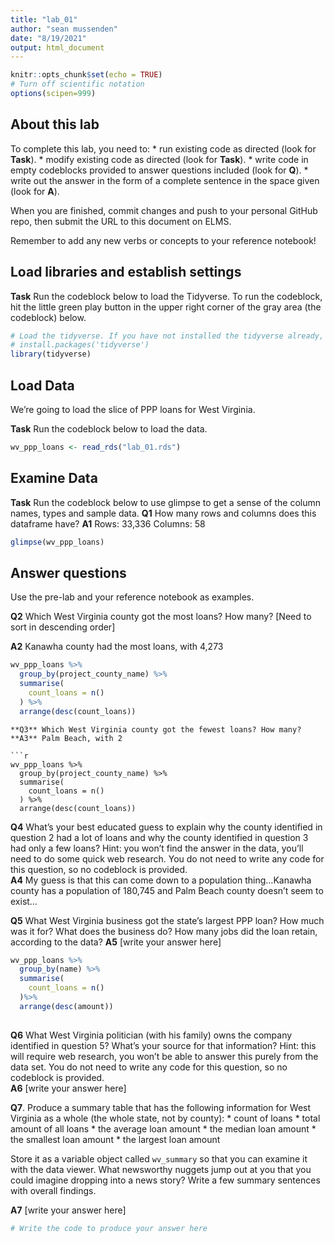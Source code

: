 ```yaml
---
title: "lab_01"
author: "sean mussenden"
date: "8/19/2021"
output: html_document
---
```


```r
knitr::opts_chunk$set(echo = TRUE)
# Turn off scientific notation
options(scipen=999)
```

## About this lab

To complete this lab, you need to:
* run existing code as directed (look for **Task**).
* modify existing code as directed (look for **Task**).
* write code in empty codeblocks provided to answer questions included (look for **Q**).
* write out the answer in the form of a complete sentence in the space given (look for **A**).

When you are finished, commit changes and push to your personal GitHub repo, then submit the URL to this document on ELMS.

Remember to add any new verbs or concepts to your reference notebook!

## Load libraries and establish settings

**Task** Run the codeblock below to load the Tidyverse. To run the codeblock, hit the little green play button in the upper right corner of the gray area (the codeblock) below.

```r
# Load the tidyverse. If you have not installed the tidyverse already, remove the # from the next line and run it first.  
# install.packages('tidyverse')
library(tidyverse)
```

## Load Data

We're going to load the slice of PPP loans for West Virginia.

**Task** Run the codeblock below to load the data.

```r
wv_ppp_loans <- read_rds("lab_01.rds")
```

## Examine Data

**Task** Run the codeblock below to use glimpse to get a sense of the column names, types and sample data.
**Q1** How many rows and columns does this dataframe have?
**A1** 
Rows: 33,336 
Columns: 58

```r
glimpse(wv_ppp_loans)
```

## Answer questions

Use the pre-lab and your reference notebook as examples.

**Q2** Which West Virginia county got the most loans? How many?
[Need to sort in descending order]

**A2** Kanawha county had the most loans, with 4,273

```r
wv_ppp_loans %>%
  group_by(project_county_name) %>%
  summarise(
    count_loans = n()
  ) %>%
  arrange(desc(count_loans))
```

```
**Q3** Which West Virginia county got the fewest loans? How many?
**A3** Palm Beach, with 2

```r
wv_ppp_loans %>%
  group_by(project_county_name) %>%
  summarise(
    count_loans = n()
  ) %>%
  arrange(desc(count_loans))
```
**Q4** What's your best educated guess to explain why the county identified in question 2 had a lot of loans and why the county identified in question 3 had only a few loans? Hint: you won't find the answer in the data, you'll need to do some quick web research. You do not need to write any code for this question, so no codeblock is provided.  
**A4** My guess is that this can come down to a population thing...Kanawha county has a population of 180,745 and Palm Beach county doesn't seem to exist...


**Q5** What West Virginia business got the state's largest PPP loan? How much was it for? What does the business do? How many jobs did the loan retain, according to the data?
**A5** [write your answer here]

```r
wv_ppp_loans %>%
  group_by(name) %>%
  summarise(
    count_loans = n()
  )%>%
  arrange(desc(amount))
  
```

**Q6** What West Virginia politician (with his family) owns the company identified in question 5? What's your source for that information? Hint: this will require web research, you won't be able to answer this purely from the data set.  You do not need to write any code for this question, so no codeblock is provided.  
**A6** [write your answer here]

**Q7**. Produce a summary table that has the following information for West Virginia as a whole (the whole state, not by county):
* count of loans
* total amount of all loans
* the average loan amount
* the median loan amount
* the smallest loan amount
* the largest loan amount

Store it as a variable object called `wv_summary` so that you can examine it with the data viewer. What newsworthy nuggets jump out at you that you could imagine dropping into a news story? Write a few summary sentences with overall findings.

**A7** [write your answer here]
```r
# Write the code to produce your answer here
```
